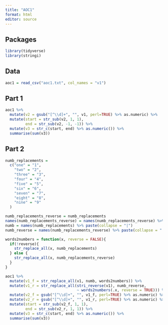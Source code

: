 ```yaml
---
title: "AOC1"
format: html
editor: source
---
```


## Packages

```r
library(tidyverse)
library(stringi)
```

## Data

```r
aoc1 = read_csv("aoc1.txt", col_names = "v1")
```

## Part 1

```r
aoc1 %>% 
  mutate(v2 = gsub("[^\\d]+", "", v1, perl=TRUE) %>% as.numeric) %>% 
  mutate(start = str_sub(v2, 1, 1), 
         end = str_sub(v2, -1, -1)) %>% 
  mutate(v3 = str_c(start, end) %>% as.numeric()) %>% 
  summarise(sum(v3))

```

## Part 2

```r
numb_replacements =
  c("one" = "1",
    "two" = "2",
    "three" = "3",
    "four" = "4",
    "five" = "5",
    "six" = "6",
    "seven" = "7",
    "eight" = "8",
    "nine" = "9"
  ) 

numb_replacements_reverse = numb_replacements
names(numb_replacements_reverse) = names(numb_replacements_reverse) %>% stri_reverse()
numb = names(numb_replacements) %>% paste(collapse = "|")
numb_reverse = names(numb_replacements_reverse) %>% paste(collapse = "|")

words2numbers = function(x, reverse = FALSE){
  if(!reverse){
    str_replace_all(x, numb_replacements)
  } else {
    str_replace_all(x, numb_replacements_reverse)
  }
}

aoc1 %>% 
  mutate(v1_f = str_replace_all(v1, numb, words2numbers)) %>% 
  mutate(v1_r = str_replace_all(stri_reverse(v1), numb_reverse, 
                                ~ words2numbers(.x, reverse = TRUE))) %>% 
  mutate(v2_f = gsub("[^\\d]+", "", v1_f, perl=TRUE) %>% as.numeric) %>% 
  mutate(v2_r = gsub("[^\\d]+", "", v1_r, perl=TRUE) %>% as.numeric) %>% 
  mutate(start = str_sub(v2_f, 1, 1), 
         end = str_sub(v2_r, 1, 1)) %>% 
  mutate(v3 = str_c(start, end) %>% as.numeric()) %>% 
  summarise(sum(v3))
```
